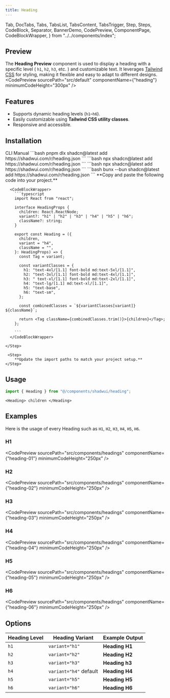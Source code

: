 ```yaml
---
title: Heading
---
```


  Tab,
  DocTabs,
  Tabs,
  TabsList,
  TabsContent,
  TabsTrigger,
  Step,
  Steps,
  CodeBlock,
  Separator,
  BannerDemo,
  CodePreview,
  ComponentPage,
  CodeBlockWrapper,
} from "../../components/index";

## Preview
The **Heading Preview** component is used to display a heading with a specific level ( `h1`, `h2`, `h3`, etc. ) and customizable text. It leverages [Tailwind CSS](https://tailwindcss.com) for styling, making it flexible and easy to adapt to different designs.
<CodePreview
  sourcePath="src/default"
  componentName={"heading"}
  minimumCodeHeight="300px"
/>

## Features
- Supports dynamic heading levels (`h1`–`h6`).
- Easily customizable using **Tailwind CSS utility classes**.
- Responsive and accessible.

## Installation 
<Tabs defaultValue="cli">
  <TabsList className="pb-0 h-10 rounded-md bg-hidden">
    <TabsTrigger
      value="cli"
      className="relative rounded-t-sm px-2 py-0 data-[state=active]:text-chai data-[state=active]:shadow-none data-[state=active]:bg-hidden hover:cursor-pointer before:content-[''] before:absolute before:bottom-2.5 before:left-0 before:w-full before:h-[4px] before:bg-chai before:rounded-t-lg data-[state=active]:before:scale-x-100 before:scale-x-0 before:transition-transform before:duration-300"
    >
      CLI
    </TabsTrigger>
    <TabsTrigger
      value="manual"
      className="relative rounded-t-sm px-2 py-0 data-[state=active]:text-chai data-[state=active]:shadow-none data-[state=active]:bg-hidden hover:cursor-pointer before:content-[''] before:absolute before:bottom-2.5 before:left-0 before:w-full before:h-[4px] before:bg-chai before:rounded-t-lg data-[state=active]:before:scale-x-100 before:scale-x-0 before:transition-transform before:duration-300"
    >
      Manual
    </TabsTrigger>
  </TabsList>
  <Separator />
  <TabsContent value="cli" className="p-0 mt-0">
    <DocTabs items={["pnpm", "npm", "yarn", "bun"]}>
      <Tab value="pnpm">
        ```bash
        pnpm dlx shadcn@latest add https://shadwui.com/r/heading.json
        ```
      </Tab>
      <Tab value="npm">
        ```bash
        npx shadcn@latest add https://shadwui.com/r/heading.json
        ```
      </Tab>
      <Tab value="yarn">
        ```bash
        npx shadcn@latest add https://shadwui.com/r/heading.json
        ```
      </Tab>
      <Tab value="bun">
        ```bash
        bunx --bun shadcn@latest add https://shadwui.com/r/heading.json
        ```
      </Tab>
    </DocTabs>
  </TabsContent>

  <TabsContent value="manual" className="p-0 mt-0">
   <Steps>
    <Step>
      **Copy and paste the following code into your project.**

      <CodeBlockWrapper>
        ```typescript
        import React from "react";

        interface HeadingProps {
          children: React.ReactNode;
          variant?: "h1" | "h2" | "h3" | "h4" | "h5" | "h6";
          className?: string;
        }

        export const Heading = ({
          children,
          variant = "h4",
          className = "",
        }: HeadingProps) => {
          const Tag = variant;

          const variantClasses = {
            h1: "text-4xl/[1.1] font-bold md:text-5xl/[1.1]",
            h2: "text-3xl/[1.1] font-bold md:text-4xl/[1.1]",
            h3: " text-xl/[1.1] font-bold md:text-2xl/[1.1]",
            h4: "text-lg/[1.1] md:text-xl/[1.1]",
            h5: "text-base",
            h6: "text-sm",
          };

          const combinedClasses = `${variantClasses[variant]} ${className}`;

          return <Tag className={combinedClasses.trim()}>{children}</Tag>;
        };

        ```
      </CodeBlockWrapper>

    </Step>

     <Step>
        **Update the import paths to match your project setup.**
    </Step>
   </Steps>
  </TabsContent>
</Tabs>

## Usage
```jsx
import { Heading } from "@/components/shadwui/heading";
```

```tsx
<Heading> children </Heading>
```

## Examples
Here is the usage of every Heading such as `H1`, `H2`, `H3`, `H4`, `H5`, `H6`.

### H1
<CodePreview
  sourcePath="src/components/headings"
  componentName={"heading-01"}
  minimumCodeHeight="250px"
/>

### H2
<CodePreview
  sourcePath="src/components/headings"
  componentName={"heading-02"}
  minimumCodeHeight="250px"
/>

### H3
<CodePreview
  sourcePath="src/components/headings"
  componentName={"heading-03"}
  minimumCodeHeight="250px"
/>

### H4
<CodePreview
  sourcePath="src/components/headings"
  componentName={"heading-04"}
  minimumCodeHeight="250px"
/>

### H5
<CodePreview
  sourcePath="src/components/headings"
  componentName={"heading-05"}
  minimumCodeHeight="250px"
/>

### H6
<CodePreview
  sourcePath="src/components/headings"
  componentName={"heading-06"}
  minimumCodeHeight="250px"
/>

## Options

| Heading Level |      Heading Variant        |   Example Output    |
| ------------- | --------------------------- | ------------------- |
| `h1`          | `variant="h1"`              | **Heading H1**      |
| `h2`          | `variant="h2"`              | **Heading H2**      |
| `h3`          | `variant="h3"`              | **Heading h3**      |
| `h4`          | `variant="h4"` default      | **Heading H4**      |
| `h5`          | `variant="h5"`              | **Heading H5**      |
| `h6`          | `variant="h6"`              | **Heading H6**      |